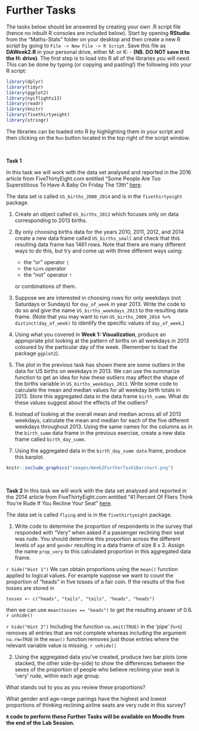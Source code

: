 # Further Tasks {-}

The tasks below should be answered by creating your own .R script file (hence no inbuilt R consoles are included below).  Start by opening **RStudio** from the "Maths-Stats" folder on your desktop and then create a new R script by going to `File -> New File -> R Script`. Save this file as **DAWeek2.R** in your personal drive, either M: or K: - **(NB. DO NOT save it to the H: drive)**.  The first step is to load into R all of the libraries you will need. This can be done by typing (or copying and pasting!) the following into your R script:

```r
library(dplyr)
library(tidyr)
library(ggplot2)
library(nycflights13)
library(readr)
library(knitr)
library(fivethirtyeight)
library(stringr)
```

The libraries can be loaded into R by highlighting them in your script and then clicking on the `Run` button located in the top right of the script window.

<br>

**Task 1**

In this task we will work with the data set analysed and reported in the 2016 article from FiveThirtyEight.com entitled "Some People Are Too Superstitious To Have A Baby On Friday The 13th" [here](https://fivethirtyeight.com/features/some-people-are-too-superstitious-to-have-a-baby-on-friday-the-13th/).

The data set is called `US_births_2000_2014` and is in the `fivethirtyeight` package.

1.	Create an object called `US_births_2013` which focuses only on data corresponding to 2013 births. 

2.	By only choosing births data for the years 2010, 2011, 2012, and 2014 create a new data frame called `US_births_small` and check that this resulting data frame has 1461 rows.   Note that there are many different ways to do this, but try and come up with three different ways using: 
    - the "or" operator `|`
    - the `%in%` operator
    - the "not" operator `!`
  
    or combinations of them.

3.	Suppose we are interested in choosing rows for only weekdays (not Saturdays or Sundays) for `day_of_week` in year 2013.  Write the code to do so and give the name `US_births_weekdays_2013` to the resulting data frame. (Note that you may want to run `US_births_2000_2014 %>% distinct(day_of_week)` to identify the specific values of `day_of_week`.)

4.	Using what you covered in **Week 1: Visualization**, produce an appropriate plot looking at the pattern of births on all weekdays in 2013 coloured by the particular day of the week.  (Remember to load the package `ggplot2`).

5.	The plot in the previous task has shown there are some outliers in the data for US births on weekdays in 2013. We can use the summarize function to get an idea for how these outliers may affect the shape of the births variable in `US_births_weekdays_2013`.  Write some code to calculate the mean and median values for all weekday birth totals in 2013. Store this aggregated data in the data frame `birth_summ`.  What do these values suggest about the effects of the outliers?

6.	Instead of looking at the overall mean and median across all of 2013 weekdays, calculate the mean and median for each of the five different weekdays throughout 2013. Using the same names for the columns as in the `birth_summ` data frame in the previous exercise, create a new data frame called  `birth_day_summ`.

7.	Using the aggregated data in the `birth_day_summ data` frame, produce this barplot.

```r
knitr::include_graphics("images/Week2FurtherTask1Barchart.png")
```

<br>

**Task 2**
In this task we will work with the data set analysed and reported in the 2014 article from FiveThirtyEight.com entitled "41 Percent Of Fliers Think You're Rude If You Recline Your Seat" [here]( 
https://fivethirtyeight.com/features/airplane-etiquette-recline-seat/).

The data set is called `flying` and is in the `fivethirtyeight` package.

1.	Write code to determine the proportion of respondents in the survey that responded with "Very" when asked if a passenger reclining their seat was rude. You should determine this proportion across the different levels of `age` and `gender` resulting in a data frame of size 8 x 3. Assign the name `prop_very` to this calculated proportion in this aggregated data frame.

`r hide("Hint 1")`
We can obtain proportions using the `mean()` function applied to logical values.  For example suppose we want to count the proportion of "heads" in five tosses of a fair coin. If the results of the five tosses are stored in

`tosses <- c("heads", "tails", "tails", "heads", "heads")`

then we can use `mean(tosses == "heads")` to get the resulting answer of 0.6.
`r unhide()`

`r hide("Hint 2")`
Including the function `na.omit(TRUE)` in the 'pipe' (`%>%`) removes all entries that are not complete whereas including the argument `na.rm=TRUE` in the `mean()` function removes just those entries where the relevant variable value is missing.
`r unhide()`

2.	Using the aggregated data you've created, produce two bar plots (one stacked, the other side-by-side) to show the differences between the sexes of the proportion of people who believe reclining your seat is 'very' rude, within each age group.

What stands out to you as you review these proportions? 

What gender and age-range pairings have the highest and lowest proportions of thinking reclining airline seats are very rude in this survey?

**`R` code to perform these Further Tasks will be available on Moodle from the end of the Lab Session.**

<br>
<br>


